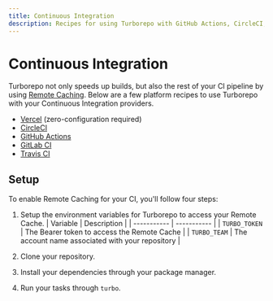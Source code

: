 ```yaml
---
title: Continuous Integration
description: Recipes for using Turborepo with GitHub Actions, CircleCI, and other continuous integration providers.
---
```


# Continuous Integration

Turborepo not only speeds up builds, but also the rest of your CI pipeline by using [Remote Caching](/repo/docs/core-concepts/remote-caching). Below are a few platform recipes to use Turborepo with your Continuous Integration providers.

- [Vercel](/repo/docs/ci/vercel) (zero-configuration required)
- [CircleCI](/repo/docs/ci/circleci)
- [GitHub Actions](/repo/docs/ci/github-actions)
- [GitLab CI](/repo/docs/ci/gitlabci)
- [Travis CI](/repo/docs/ci/travisci)

## Setup

To enable Remote Caching for your CI, you'll follow four steps:

1. Setup the environment variables for Turborepo to access your Remote Cache.
   | Variable | Description |
   | ----------- | ----------- |
   | `TURBO_TOKEN` | The Bearer token to access the Remote Cache |
   | `TURBO_TEAM` | The account name associated with your repository |

2. Clone your repository.
3. Install your dependencies through your package manager.
4. Run your tasks through `turbo`.
